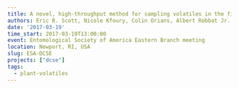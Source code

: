 ```yaml
---
title: A novel, high-throughput method for sampling volatiles in the field
authors: Eric R. Scott, Nicole Kfoury, Colin Orians, Albert Robbat Jr.
date: '2017-03-19'
time_start: 2017-03-19T13:00:00
event: Entomological Society of America Eastern Branch meeting
location: Newport, RI, USA
slug: ESA-DCSE
projects: ["dcse"]
tags:
  - plant-volatiles
---
```


